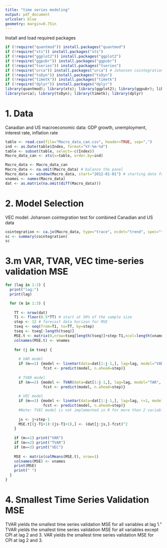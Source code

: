 ```yaml
---
title: "time series modeling"
output: pdf_document
urlcolor: blue
geometry: margin=0.75in
---
```


Install and load required packages
```r
if (!require("quantmod")) install.packages("quantmod") 
if (!require("xts")) install.packages("xts") 
if (!require("ggplot2")) install.packages("ggplot2") 
if (!require("ggpubr")) install.packages("ggpubr") 
if (!require("tseries")) install.packages("tseries") 
if (!require("urca")) install.packages("urca") # Johansen cointegration test
if (!require("tsDyn")) install.packages("tsDyn") 
if (!require("timetk")) install.packages("timetk")
if (!require("dplyr")) install.packages("dplyr")
library(quantmod); library(xts); library(ggplot2); library(ggpubr); library(tseries) 
library(urca); library(tsDyn); library(timetk); library(dplyr)
```

# 1. Data

Canadian and US macroeconomic data: GDP growth, unemployment, interest rate, inflation rate
```r
table <- read.csv(file="Macro_data_can.csv", header=TRUE, sep=",")
ind <- as.Date(table$Index, format="%Y-%m-%d")
table <- subset(table, select=-c(Index))
Macro_data_can <- xts(x=table, order.by=ind)

Macro_data <- Macro_data_can
Macro_data <- na.omit(Macro_data) # balance the panel
Macro_data <- window(Macro_data, start="2012-01-01") # starting date for data
vnames <- names(Macro_data) 
dat <- as.matrix(na.omit(diff(Macro_data)))
```

# 2. Model Selection

VEC model: Johansen cointegration test for combined Canadian and US data
```r
cointegration <- ca.jo(Macro_data, type="trace", ecdet="trend", spec="transitory")
sc <- summary(cointegration)
sc
```

# 3.m  VAR, TVAR, VEC time-series validation MSE 
```r
for (lag in 1:3) {
  print("lag:")
  print(lag)

  for (m in 1:3) {
    
    TT <- nrow(dat)
    T1 <- floor(0.5*TT) # start at 50% of the sample size
    step <- 12 # forecast data horizon for MSE
    tseq <- seq(from=T1, to=TT, by=step)
    tseq <- tseq[-length(tseq)]
    MSE.t <- matrix(0,nrow=tseq[length(tseq)]+step-T1,ncol=length(vnames)) # initialize
    colnames(MSE.t) <- vnames
  
    for (j in tseq) {
  
      # VAR model
      if (m==1) {model <- lineVar(data=dat[1:j-1,], lag=lag, model="VAR", I="diff")
                 fcst <- predict(model, n.ahead=step)}
  
      # TVAR model
      if (m==2) {model <- TVAR(data=dat[1:j-1,], lag=lag, model="TAR", nthresh=1, trace=F)
                 fcst <- predict(model, n.ahead=step)}    
      
      # VEC model
      if (m==3) {model <- lineVar(data=dat[1:j-1,], lag=lag, r=1, model="VEC")
                 fcst <- predict(model, n.ahead=step)}    
      #Note: TVEC model is not implemented in R for more than 2 variables
  
      js <- j+step-1
      MSE.t[(j-T1+1):(js-T1+1),] <- (dat[j:js,]-fcst)^2
    }
  
    if (m==1) print("VAR")
    if (m==2) print("TVAR")  
    if (m==3) print("VEC")
  
    MSE <- matrix(colMeans(MSE.t), nrow=1)
    colnames(MSE) <- vnames
    print(MSE)
    print(" ")
  }
}
```
# 4. Smallest Time Series Validation MSE
TVAR yields the smallest time series validation MSE for all variables at lag 1."
TVAR yields the smallest time series validation MSE for all variables except CPI at lag 2 and 3.
VAR yields the smallest time series validation MSE for CPI at lag 2 and 3.

